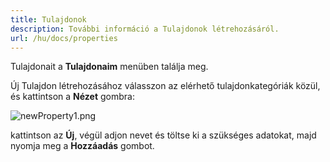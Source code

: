 ```yaml
---
title: Tulajdonok
description: További információ a Tulajdonok létrehozásáról.
url: /hu/docs/properties
---
```


Tulajdonait a **Tulajdonaim** menüben találja meg. 

Új Tulajdon létrehozásához válasszon az elérhető tulajdonkategóriák közül, és kattintson a **Nézet** gombra:

![newProperty1.png](/images/hu/newProperty1.png)

kattintson az **Új**,
végül adjon nevet és töltse ki a szükséges adatokat, majd nyomja meg a **Hozzáadás** gombot. 